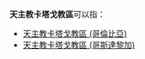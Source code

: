 '''天主教卡塔戈教區'''可以指：
*[[天主教卡塔戈教區_(哥倫比亞)|天主教卡塔戈教區 (哥倫比亞)]]
*[[天主教卡塔戈教區_(哥斯達黎加)|天主教卡塔戈教區 (哥斯達黎加)]]
{{disambig|cat=八字以上組織機構消歧義}}